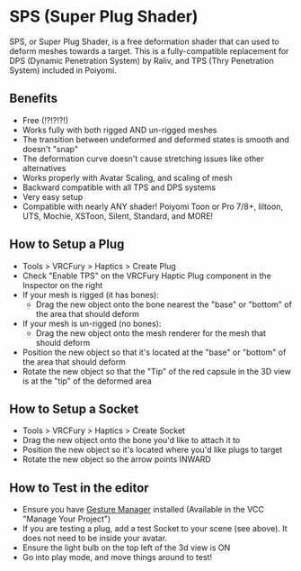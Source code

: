 # SPS (Super Plug Shader)

SPS, or Super Plug Shader, is a free deformation shader that can used to deform meshes towards a target. This is a
fully-compatible replacement for DPS (Dynamic Penetration System) by Raliv, and TPS (Thry Penetration System) included
in Poiyomi.

## Benefits

* Free (!?!?!?!)
* Works fully with both rigged AND un-rigged meshes
* The transition between undeformed and deformed states is smooth and doesn't "snap"
* The deformation curve doesn't cause stretching issues like other alternatives
* Works properly with Avatar Scaling, and scaling of mesh
* Backward compatible with all TPS and DPS systems
* Very easy setup
* Compatible with nearly ANY shader! Poiyomi Toon or Pro 7/8+, liltoon, UTS, Mochie, XSToon, Silent, Standard, and MORE!


## How to Setup a Plug

* Tools > VRCFury > Haptics > Create Plug
* Check "Enable TPS" on the VRCFury Haptic Plug component in the Inspector on the right
* If your mesh is rigged (it has bones):
  * Drag the new object onto the bone nearest the "base" or "bottom" of the area that should deform
* If your mesh is un-rigged (no bones):
  * Drag the new object onto the mesh renderer for the mesh that should deform
* Position the new object so that it's located at the "base" or "bottom" of the area that should deform
* Rotate the new object so that the "Tip" of the red capsule in the 3D view is at the "tip" of the deformed area

## How to Setup a Socket

* Tools > VRCFury > Haptics > Create Socket
* Drag the new object onto the bone you'd like to attach it to
* Position the new object so it's located where you'd like plugs to target
* Rotate the new object so the arrow points INWARD

## How to Test in the editor

* Ensure you have [Gesture Manager](https://github.com/BlackStartx/VRC-Gesture-Manager) installed (Available in the VCC "Manage Your Project")
* If you are testing a plug, add a test Socket to your scene (see above). It does not need to be inside your avatar.
* Ensure the light bulb on the top left of the 3d view is ON
* Go into play mode, and move things around to test!
